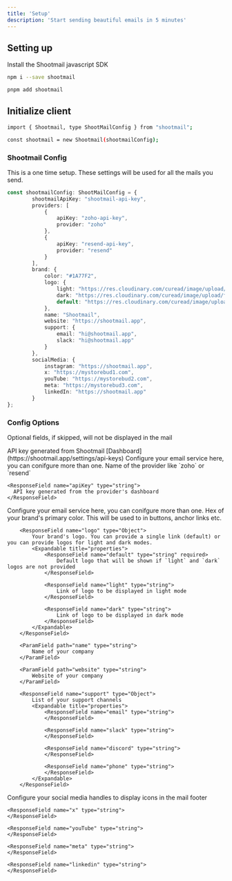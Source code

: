 ```yaml
---
title: 'Setup'
description: 'Start sending beautiful emails in 5 minutes'
---
```


## Setting up

Install the Shootmail javascript SDK

<CodeGroup>

```bash npm
npm i --save shootmail
```

```bash pnpm
pnpm add shootmail
```
</CodeGroup>

## Initialize client

```bash
import { Shootmail, type ShootMailConfig } from "shootmail";

const shootmail = new Shootmail(shootmailConfig);
```

### Shootmail Config
This is a one time setup. These settings will be used for all the mails you send.

```typescript
const shootmailConfig: ShootMailConfig = {
        shootmailApiKey: "shootmail-api-key",
        providers: [
            {
                apiKey: "zoho-api-key",
                provider: "zoho"
            },
            {
                apiKey: "resend-api-key",
                provider: "resend"
            }
        ],
        brand: {
            color: "#1A77F2",
            logo: {
                light: "https://res.cloudinary.com/curead/image/upload/c_scale,f_auto,q_auto,w_343/v1712843877/Shootmail/logos/shootm-logo-with-name_jgdq2l.png",
                dark: "https://res.cloudinary.com/curead/image/upload/f_auto,q_auto,w_343/v1713876965/Shootmail/logos/shootm-logo-with-name-dark-mode_rziumz.png",
                default: "https://res.cloudinary.com/curead/image/upload/c_scale,f_auto,q_auto,w_343/v1712843877/Shootmail/logos/shootm-logo-with-name_jgdq2l.png",
            },
            name: "Shootmail",
            website: "https://shootmail.app",
            support: {
                email: "hi@shootmail.app",
                slack: "hi@shootmail.app"
            }
        },
        socialMedia: {
            instagram: "https://shootmail.app",
            x: "https://mystorebud1.com",
            youTube: "https://mystorebud2.com",
            meta: "https://mystorebud3.com",
            linkedIn: "https://shootmail.app"
        }
};
```

### Config Options
<Note>Optional fields, if skipped, will not be displayed in the mail</Note>

<ParamField path="shootmailApiKey" type="string" required>
  API key generated from Shootmail [Dashboard](https://shootmail.app/settings/api-keys)
</ParamField>

<ResponseField name="providers" type="Array" required>
  Configure your email service here, you can conifgure more than one.
  <Expandable title="properties">
    <ResponseField name="provider" type="string">
      Name of the provider like `zoho` or `resend`
    </ResponseField>

    <ResponseField name="apiKey" type="string">
      API key generated from the provider's dashboard
    </ResponseField>
  </Expandable>
</ResponseField>

<ResponseField name="brand" type="Object" required>
  Configure your email service here, you can conifgure more than one.
  <Expandable title="properties">
        <ResponseField name="color" type="string" required>
        Hex of your brand's primary color. This will be used to in buttons, anchor links etc.
        </ResponseField>

        <ResponseField name="logo" type="Object">
            Your brand's logo. You can provide a single link (default) or you can provide logos for light and dark modes.
            <Expandable title="properties">
                <ResponseField name="default" type="string" required>
                    Default logo that will be shown if `light` and `dark` logos are not provided
                </ResponseField>

                <ResponseField name="light" type="string">
                    Link of logo to be displayed in light mode
                </ResponseField>

                <ResponseField name="dark" type="string">
                    Link of logo to be displayed in dark mode
                </ResponseField>
            </Expandable>
        </ResponseField>

        <ParamField path="name" type="string">
            Name of your company
        </ParamField>

        <ParamField path="website" type="string">
            Website of your company
        </ParamField>

        <ResponseField name="support" type="Object">
            List of your support channels
            <Expandable title="properties">
                <ResponseField name="email" type="string">
                </ResponseField>

                <ResponseField name="slack" type="string">
                </ResponseField>

                <ResponseField name="discord" type="string">
                </ResponseField>

                <ResponseField name="phone" type="string">
                </ResponseField>
            </Expandable>
        </ResponseField>
  </Expandable>
</ResponseField>

<ResponseField name="socialMedia" type="Object">
  Configure your social media handles to display icons in the mail footer
  <Expandable title="properties">
    <ResponseField name="instagram" type="string">
    </ResponseField>

    <ResponseField name="x" type="string">
    </ResponseField>
    
    <ResponseField name="youTube" type="string">
    </ResponseField>

    <ResponseField name="meta" type="string">
    </ResponseField>

    <ResponseField name="linkedin" type="string">
    </ResponseField>
  </Expandable>
</ResponseField>


